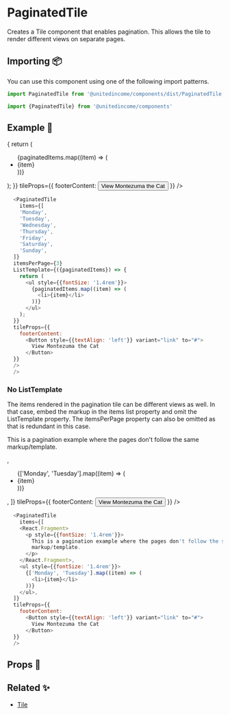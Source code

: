 
# PaginatedTile

Creates a Tile component that enables pagination. This allows the tile to render different views on separate pages.

## Importing 📦

You can use this component using one of the following import patterns.

```javascript
import PaginatedTile from '@unitedincome/components/dist/PaginatedTile'
```

```javascript
import {PaginatedTile} from '@unitedincome/components'
```

## Example 🚀

<Preview>
  <PaginatedTile
    items={[
    'Monday',
    'Tuesday',
    'Wednesday',
    'Thursday',
    'Friday',
    'Saturday',
    'Sunday',
  ]}
  itemsPerPage={3}
  ListTemplate={({paginatedItems}) => {
    return (
      <ul style={{fontSize: '1.4rem'}}>
        {paginatedItems.map((item) => (
          <li>{item}</li>
        ))}
      </ul>
    );
  }}
  tileProps={{
    footerContent:
      <Button style={{textAlign: 'left'}} variant="link" to="#">
        View Montezuma the Cat
      </Button>
  }}
  />
</Preview>

```javascript
  <PaginatedTile
    items={[
    'Monday',
    'Tuesday',
    'Wednesday',
    'Thursday',
    'Friday',
    'Saturday',
    'Sunday',
  ]}
  itemsPerPage={3}
  ListTemplate={({paginatedItems}) => {
    return (
      <ul style={{fontSize: '1.4rem'}}>
        {paginatedItems.map((item) => (
          <li>{item}</li>
        ))}
      </ul>
    );
  }}
  tileProps={{
    footerContent:
      <Button style={{textAlign: 'left'}} variant="link" to="#">
        View Montezuma the Cat
      </Button>
  }}
  />
  />
```

### No ListTemplate

The items rendered in the pagination tile can be different views as well. 
In that case, embed the markup in the items list property and omit the ListTemplate property.
The itemsPerPage property can also be omitted as that is redundant in this case.

<Preview>
  <PaginatedTile
    items={[
    <React.Fragment>
      <p style={{fontSize: '1.4rem'}}>
        This is a pagination example where the pages don't follow the same
        markup/template.
      </p>
    </React.Fragment>,
    <ul style={{fontSize: '1.4rem'}}>
      {['Monday', 'Tuesday'].map((item) => (
        <li>{item}</li>
      ))}
    </ul>,
  ]}
  tileProps={{
    footerContent:
      <Button style={{textAlign: 'left'}} variant="link" to="#">
        View Montezuma the Cat
      </Button>
  }}
  />
</Preview>

```javascript
  <PaginatedTile
    items={[
    <React.Fragment>
      <p style={{fontSize: '1.4rem'}}>
        This is a pagination example where the pages don't follow the same
        markup/template.
      </p>
    </React.Fragment>,
    <ul style={{fontSize: '1.4rem'}}>
      {['Monday', 'Tuesday'].map((item) => (
        <li>{item}</li>
      ))}
    </ul>,
  ]}
  tileProps={{
    footerContent:
      <Button style={{textAlign: 'left'}} variant="link" to="#">
        View Montezuma the Cat
      </Button>
  }}
  />
```


## Props 🔧

<Props of={PaginatedTile} />

## Related ✨

- [Tile](/?path=/docs/atoms-tile--default)
